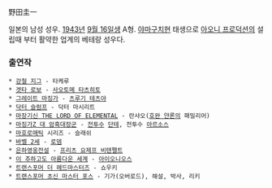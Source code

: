 野田圭一

일본의 남성 성우. [[1943년]] [[9월 16일]]생 A형. [[야마구치]]현 태생으로 [[아오니 프로덕션]]의 설립때 부터 활약한 업계의 베테랑 성우다. 

=== 출연작 ===
 * [[강철 지그]] - 타케루
 * [[겟타 로보]] - [[사오토메 타츠히토]]
 * [[그레이트 마징가]] - [[츠루기 테츠야]]
 * [[닥터 슬럼프]] - 닥터 마시리트
 * [[마장기신 THE LORD OF ELEMENTAL]] - 란샤오([[호완 얀론]]의 패밀리어)
 * [[마징가Z 대 암흑대장군]] - [[전투수]] [[단테]], 전투수 [[아르소스]]
 * [[마호로매틱]] 시리즈 - 슬래쉬
 * [[바벨 2세]] - [[로뎀]]
 * [[은하영웅전설]] - [[프리츠 요제프 비텐펠트]]
 * [[이 추하고도 아름다운 세계]] - [[아이오니오스]]
 * [[트랜스포머 더 헤드마스터즈]] - 쇼우키
 * [[트랜스포머 초신 마스터 포스]] - 기가(오버로드), 해설, 박사, 리키
